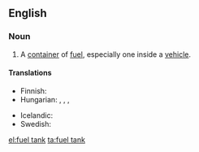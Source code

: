 ==English==

===Noun===
{{en-noun|sg=[[fuel]] [[tank]]}}

# A [[container]] of [[fuel]], especially one inside a [[vehicle]].

====Translations====
{{trans-top|a container of fuel}}
* Finnish: {{t-|fi|polttoainesäiliö}}
* Hungarian: {{t-|hu|üzemanyagtartály}}, {{t|hu|benzintartály}}, {{t|hu|benzintank}}, {{t+|hu|tank}}
{{trans-mid}}
* Icelandic: {{t|is|eldsneytistankur|m}}
* Swedish: {{t|sv|bränsletank|c}}
{{trans-bottom}}

[[el:fuel tank]]
[[ta:fuel tank]]